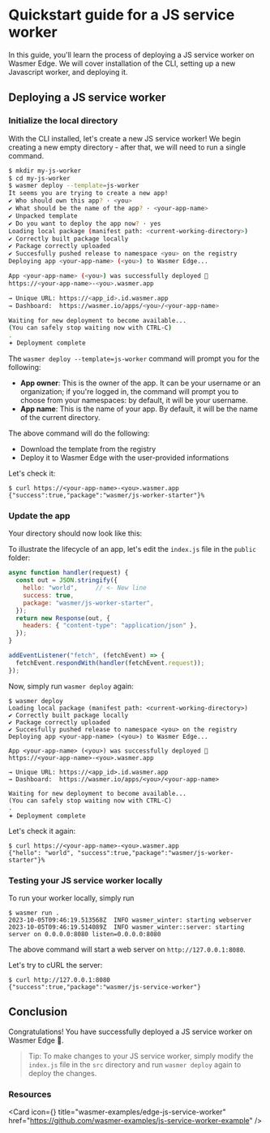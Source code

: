 
# Quickstart guide for a JS service worker

In this guide, you'll learn the process of deploying a JS service
worker on Wasmer Edge. We will cover installation of the CLI, setting up a new
Javascript worker, and deploying it.

## Deploying a JS service worker

<Steps>

<Install />

<CliVersionCallout />

### Initialize the local directory 
With the CLI installed, let's create a new JS service worker! We begin 
creating a new empty directory - after that, we will need to run a single command. 

```bash
$ mkdir my-js-worker 
$ cd my-js-worker
$ wasmer deploy --template=js-worker
It seems you are trying to create a new app!
✔ Who should own this app? · <you> 
✔ What should be the name of the app? · <your-app-name> 
✔ Unpacked template
✔ Do you want to deploy the app now? · yes
Loading local package (manifest path: <current-working-directory>)
✔ Correctly built package locally
✔ Package correctly uploaded
✔ Succesfully pushed release to namespace <you> on the registry 
Deploying app <your-app-name> (<you>) to Wasmer Edge...

App <your-app-name> (<you>) was successfully deployed 🚀
https://<your-app-name>-<you>.wasmer.app

→ Unique URL: https://<app_id>.id.wasmer.app
→ Dashboard:  https://wasmer.io/apps/<you>/<your-app-name>

Waiting for new deployment to become available...
(You can safely stop waiting now with CTRL-C)
.
𖥔 Deployment complete
```

The `wasmer deploy --template=js-worker` command will prompt you for the following:

- **App owner**: This is the owner of the app. It can be your username
  or an organization; if you're logged in, the command will prompt you to
  choose from your namespaces: by default, it will be your username.
- **App name**: This is the name of your app. By default, it will be the name
  of the current directory. 

The above command will do the following:

- Download the template from the registry 
- Deploy it to Wasmer Edge with the user-provided informations

Let's check it: 
```shell
$ curl https://<your-app-name>-<you>.wasmer.app
{"success":true,"package":"wasmer/js-worker-starter"}%   
```

### Update the app 
Your directory should now look like this:

<FileTree>
  <FileTree.Folder name="src" defaultOpen>
    <FileTree.File name="index.js" />
  </FileTree.Folder>
  <FileTree.File name="wasmer.toml" />
  <FileTree.File name="README.md" />
  <FileTree.File name="app.yaml" />
</FileTree>

To illustrate the lifecycle of an app, let's edit the `index.js` file 
in the `public` folder: 

```js copy filename="src/index.js"
async function handler(request) {
  const out = JSON.stringify({
	hello: "world", 	// <- New line 
    success: true,
    package: "wasmer/js-worker-starter",
  });
  return new Response(out, {
    headers: { "content-type": "application/json" },
  });
}

addEventListener("fetch", (fetchEvent) => {
  fetchEvent.respondWith(handler(fetchEvent.request));
});
```

Now, simply run `wasmer deploy` again:
```shell
$ wasmer deploy
Loading local package (manifest path: <current-working-directory>)
✔ Correctly built package locally
✔ Package correctly uploaded
✔ Succesfully pushed release to namespace <you> on the registry 
Deploying app <your-app-name> (<you>) to Wasmer Edge...

App <your-app-name> (<you>) was successfully deployed 🚀
https://<your-app-name>-<you>.wasmer.app

→ Unique URL: https://<app_id>.id.wasmer.app
→ Dashboard:  https://wasmer.io/apps/<you>/<your-app-name>

Waiting for new deployment to become available...
(You can safely stop waiting now with CTRL-C)
.
𖥔 Deployment complete
```

Let's check it again:
```shell
$ curl https://<your-app-name>-<you>.wasmer.app
{"hello": "world", "success":true,"package":"wasmer/js-worker-starter"}%   
```

### Testing your JS service worker locally

To run your worker locally, simply run

```shell copy
$ wasmer run .
2023-10-05T09:46:19.513568Z  INFO wasmer_winter: starting webserver
2023-10-05T09:46:19.514089Z  INFO wasmer_winter::server: starting server on 0.0.0.0:8080 listen=0.0.0.0:8080
```

The above command will start a web server on `http://127.0.0.1:8080`.

Let's try to cURL the server:

```shell copy
$ curl http://127.0.0.1:8080
{"success":true,"package":"wasmer/js-service-worker"}
```

</Steps>

## Conclusion

Congratulations! You have successfully deployed a JS service worker on Wasmer Edge 🚀.

> Tip: To make changes to your JS service worker, simply modify the `index.js` file in the
> `src` directory and run `wasmer deploy` again to deploy the changes.


### Resources

<Card
  icon={<GitHubLogo />}
  title="wasmer-examples/edge-js-service-worker"
  href="https://github.com/wasmer-examples/js-service-worker-example"
/>
